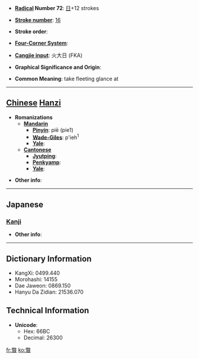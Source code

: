 * '''[[Wiktionary:Chinese radical index| Radical]] Number 72''': [[Wiktionary:Chinese radical index 日|日]]+12 strokes

* '''[[Wiktionary:Chinese total strokes index|Stroke number]]''': [[Wiktionary:Chinese total strokes index 16|16]]

* '''Stroke order''': 

* '''[[Wiktionary:Chinese four corner index|Four-Corner System]]''': 

* '''[[Wiktionary:Chinese Cangjie index|Cangjie input]]''': 火大日 (FKA)

* '''Graphical Significance and Origin''': 

* '''Common Meaning''': take fleeting glance at

----

== [[Chinese]] [[Hanzi]] ==

* '''Romanizations'''
** '''[[Mandarin]]'''
*** '''[[Pinyin]]''': piē (pie1)
*** '''[[Wade-Giles]]''': p'ieh<sup>1</sup>
*** '''[[Yale]]''': 
** '''[[Cantonese]]'''
*** '''[[Jyutping]]''':
*** '''[[Penkyamp]]''': 
*** '''[[Yale]]''': 

* '''Other info''': 

----

==Japanese==
===[[Kanji]]===
{{kanji|on readings=[[へつ]] (hetsu), [[へち]] (hechi)
|kun readings=
}}

* '''Other info''':  

----

== Dictionary Information ==

* KangXi: 0499.440
* Morohashi: 14155
* Dae Jaweon: 0869.150
* Hanyu Da Zidian: 21536.070

== Technical Information ==

* '''Unicode''':
** Hex: 66BC
** Decimal: 26300

[[fr:暼]]
[[ko:暼]]